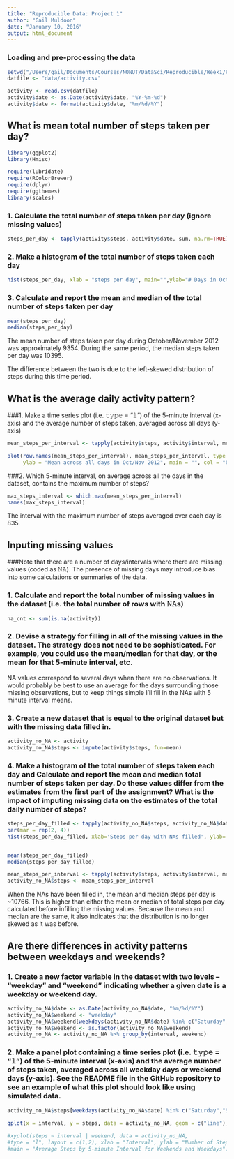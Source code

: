 ```yaml
---
title: "Reproducible Data: Project 1"
author: "Gail Muldoon"
date: "January 10, 2016"
output: html_document
---
```


### Loading and pre-processing the data

```r
setwd("/Users/gail/Documents/Courses/NONUT/DataSci/Reproducible/Week1/Project")
datfile <- "data/activity.csv"

activity <- read.csv(datfile)
activity$date <- as.Date(activity$date, "%Y-%m-%d")
activity$date <- format(activity$date, "%m/%d/%Y")
```
## What is mean total number of steps taken per day?
```r
library(ggplot2)
library(Hmisc)

require(lubridate)
require(RColorBrewer)
require(dplyr)
require(ggthemes)
library(scales)
```
### 1. Calculate the total number of steps taken per day (ignore missing values)
```r
steps_per_day <- tapply(activity$steps, activity$date, sum, na.rm=TRUE)
```
### 2. Make a histogram of the total number of steps taken each day
```r
hist(steps_per_day, xlab = "steps per day", main="",ylab="# Days in October/November 2012",breaks=seq(from=0, to=25000, by=2000))
```

### 3. Calculate and report the mean and median of the total number of steps taken per day
```r
mean(steps_per_day)
median(steps_per_day)
```
The mean number of steps taken per day during October/November 2012 was approximately 9354. During the same period, the median steps taken per day was 10395. 

The difference between the two is due to the left-skewed distribution of steps during this time period.

## What is the average daily activity pattern?

###1. Make a time series plot (i.e. 𝚝𝚢𝚙𝚎 = "𝚕") of the 5-minute interval (x-axis) and the average number of steps taken, averaged across all days (y-axis)
```r
mean_steps_per_interval <- tapply(activity$steps, activity$interval, mean, na.rm = TRUE)

plot(row.names(mean_steps_per_interval), mean_steps_per_interval, type = "l", xlab = "5 minute interval", 
     ylab = "Mean across all days in Oct/Nov 2012", main = "", col = "blue",lwd=4)
```

###2. Which 5-minute interval, on average across all the days in the dataset, contains the maximum number of steps?
```r
max_steps_interval <- which.max(mean_steps_per_interval)
names(max_steps_interval)
```
The interval with the maximum number of steps averaged over each day is 835.

## Inputing missing values


###Note that there are a number of days/intervals where there are missing values (coded as 𝙽𝙰). The presence of missing days may introduce bias into some calculations or summaries of the data.

### 1. Calculate and report the total number of missing values in the dataset (i.e. the total number of rows with 𝙽𝙰s)
```r
na_cnt <- sum(is.na(activity))
```

### 2. Devise a strategy for filling in all of the missing values in the dataset. The strategy does not need to be sophisticated. For example, you could use the mean/median for that day, or the mean for that 5-minute interval, etc.
NA values correspond to several days when there are no observations. It would probably be best to use an average for the days surrounding those missing observations, but to keep things simple I'll fill in the NAs with 5 minute interval means. 

### 3. Create a new dataset that is equal to the original dataset but with the missing data filled in.
```r
activity_no_NA <- activity
activity_no_NA$steps <- impute(activity$steps, fun=mean)
```

### 4. Make a histogram of the total number of steps taken each day and Calculate and report the mean and median total number of steps taken per day. Do these values differ from the estimates from the first part of the assignment? What is the impact of imputing missing data on the estimates of the total daily number of steps?
```r
steps_per_day_filled <- tapply(activity_no_NA$steps, activity_no_NA$date, sum)
par(mar = rep(2, 4))
hist(steps_per_day_filled, xlab='Steps per day with NAs filled', ylab='Frequency', main="",breaks=seq(from=0, to=25000, by=2000))


mean(steps_per_day_filled)
median(steps_per_day_filled)

mean_steps_per_interval <- tapply(activity$steps, activity$interval, mean, na.rm = TRUE)
activity_no_NA$steps <- mean_steps_per_interval
```
When the NAs have been filled in, the mean and median steps per day is ~10766. This is higher than either the mean or median of total steps per day calculated before infilling the missing values. Because the mean and median are the same, it also indicates that the distribution is no longer skewed as it was before. 

## Are there differences in activity patterns between weekdays and weekends?
### 1. Create a new factor variable in the dataset with two levels – “weekday” and “weekend” indicating whether a given date is a weekday or weekend day.
```r
activity_no_NA$date <- as.Date(activity_no_NA$date, "%m/%d/%Y")
activity_no_NA$weekend <- "weekday"
activity_no_NA$weekend[weekdays(activity_no_NA$date) %in% c("Saturday","Sunday")] <- "weekend"
activity_no_NA$weekend <- as.factor(activity_no_NA$weekend)
activity_no_NA <- activity_no_NA %>% group_by(interval, weekend)


```
### 2. Make a panel plot containing a time series plot (i.e. 𝚝𝚢𝚙𝚎 = "𝚕") of the 5-minute interval (x-axis) and the average number of steps taken, averaged across all weekday days or weekend days (y-axis). See the README file in the GitHub repository to see an example of what this plot should look like using simulated data.
```r

activity_no_NA$steps[weekdays(activity_no_NA$date) %in% c("Saturday","Sunday")] <- tapply(activity$steps[weekdays(activity_no_NA$date) %in% c("Saturday","Sunday")], activity$interval[weekdays(activity_no_NA$date) %in% c("Saturday","Sunday")], mean, na.rm = TRUE)
  
qplot(x = interval, y = steps, data = activity_no_NA, geom = c("line"), facets = weekend~., ylab = "Average number of Steps")

#xyplot(steps ~ interval | weekend, data = activity_no_NA, 
#type = "l", layout = c(1,2), xlab = "Interval", ylab = "Number of Steps", 
#main = "Average Steps by 5-minute Interval for Weekends and Weekdays")
 
 ```    
